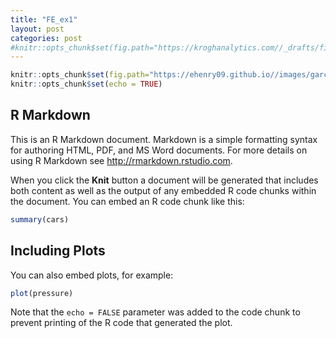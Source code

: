 ```yaml
---
title: "FE_ex1"
layout: post
categories: post
#knitr::opts_chunk$set(fig.path="https://kroghanalytics.com//_drafts/figure/garch-process/")
---
```


```r
knitr::opts_chunk$set(fig.path="https://ehenry09.github.io//images/garch-process")
knitr::opts_chunk$set(echo = TRUE)
```

## R Markdown

This is an R Markdown document. Markdown is a simple formatting syntax for authoring HTML, PDF, and MS Word documents. For more details on using R Markdown see <http://rmarkdown.rstudio.com>.

When you click the **Knit** button a document will be generated that includes both content as well as the output of any embedded R code chunks within the document. You can embed an R code chunk like this:

```r
summary(cars)
```

## Including Plots

You can also embed plots, for example:

```r
plot(pressure)
```

Note that the `echo = FALSE` parameter was added to the code chunk to prevent printing of the R code that generated the plot.
